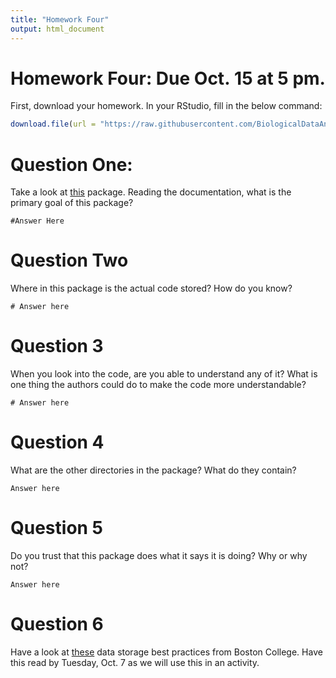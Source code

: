 ```yaml
---
title: "Homework Four"
output: html_document
---
```


# Homework Four: Due Oct. 15 at 5 pm.

First, download your homework. In your RStudio, fill in the below command:

```r
download.file(url = "https://raw.githubusercontent.com/BiologicalDataAnalysis2019/2022/main/vignettes/homework_5.Rmd", destfile = "/cloud/project/homeworks/homework_5.Rmd")

```

# Question One:

Take a look at [this](https://github.com/ropensci/treedata.table) package. Reading the documentation, what is the primary goal of this package? 

```
#Answer Here
```

# Question Two

Where in this package is the actual code stored? How do you know?

```
# Answer here

```

# Question 3

When you look into the code, are you able to understand any of it? What is one thing the authors could do to make the code more understandable?

```
# Answer here
```

# Question 4

What are the other directories in the package? What do they contain?

```
Answer here

```

# Question 5

Do you trust that this package does what it says it is doing? Why or why not? 

```
Answer here
```

# Question 6

Have a look at [these](https://libguides.bc.edu/dataplan/best_practices) data storage best practices from Boston College. Have this read by Tuesday, Oct. 7 as we will use this in an activity.

